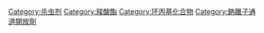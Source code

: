 [[Category:杀虫剂|Category:杀虫剂]]
[[Category:羧酸酯|Category:羧酸酯]]
[[Category:环丙基化合物|Category:环丙基化合物]]
[[Category:鈉離子通道開放劑|Category:鈉離子通道開放劑]]